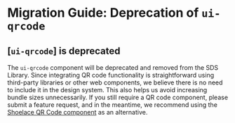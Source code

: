 # Migration Guide: Deprecation of `ui-qrcode`

## [`ui-qrcode`] is deprecated

The `ui-qrcode` component will be deprecated and removed from the SDS Library. Since integrating QR code functionality is straightforward using third-party libraries or other web components, we believe there is no need to include it in the design system. This also helps us avoid increasing bundle sizes unnecessarily. If you still require a QR code component, please submit a feature request, and in the meantime, we recommend using the [Shoelace QR Code component](https://shoelace.style/components/qr-code) as an alternative.
